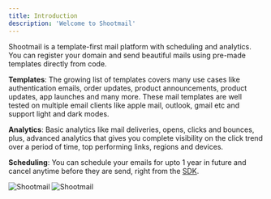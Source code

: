 ```yaml
---
title: Introduction
description: 'Welcome to Shootmail'
---
```


Shootmail is a template-first mail platform with scheduling and analytics. You can register your domain and send beautiful mails
using pre-made templates directly from code. 

**Templates**: The growing list of templates covers many use cases like authentication emails,
order updates, product announcements, product updates, app launches and many more. These mail templates are well tested on
multiple email clients like apple mail, outlook, gmail etc and support light and dark modes.

**Analytics**: Basic analytics like mail deliveries, opens, clicks and bounces, plus, advanced analytics that gives you
complete visibility on the click trend over a period of time, top performing links, regions and devices.

**Scheduling**: You can schedule your emails for upto 1 year in future and cancel anytime before they are send,
right from the [SDK](https://www.npmjs.com/package/shootmail).


<img
  className="block dark:hidden"
  src="https://res.cloudinary.com/curead/image/upload/c_scale,f_auto,q_auto,w_1200/v1715114577/Shootmail/og-image/shootmail-og-image_zahclt.jpg"
  alt="Shootmail"
/>
<img
  className="hidden dark:block"
  src="https://res.cloudinary.com/curead/image/upload/c_scale,f_auto,q_auto,w_1200/v1715114577/Shootmail/og-image/shootmail-og-image_zahclt.jpg"
  alt="Shootmail"
/>
